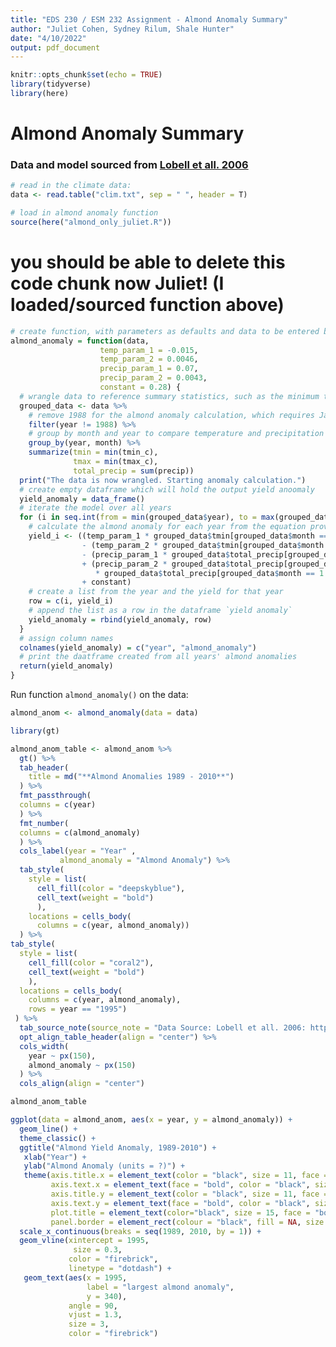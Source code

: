 ```yaml
---
title: "EDS 230 / ESM 232 Assignment - Almond Anomaly Summary"
author: "Juliet Cohen, Sydney Rilum, Shale Hunter"
date: "4/10/2022"
output: pdf_document
---
```


```r
knitr::opts_chunk$set(echo = TRUE)
library(tidyverse)
library(here)
```

# Almond Anomaly Summary

### Data and model sourced from [Lobell et all. 2006](https://naomitague.github.io/ESM232_course/assignments/lobell.2006.pdf) 

```r
# read in the climate data:
data <- read.table("clim.txt", sep = " ", header = T)
```

```r
# load in almond anomaly function
source(here("almond_only_juliet.R"))
```

# you should be able to delete this code chunk now Juliet! (I loaded/sourced function above)
```r
# create function, with parameters as defaults and data to be entered by the user, with no default data
almond_anomaly = function(data, 
                    temp_param_1 = -0.015, 
                    temp_param_2 = 0.0046, 
                    precip_param_1 = 0.07, 
                    precip_param_2 = 0.0043,
                    constant = 0.28) {
  # wrangle data to reference summary statistics, such as the minimum temperatures of all Februarys
  grouped_data <- data %>% 
    # remove 1988 for the almond anomaly calculation, which requires January and February data that is not present for 1988
    filter(year != 1988) %>% 
    # group by month and year to compare temperature and precipitation for the same months over many years
    group_by(year, month) %>% 
    summarize(tmin = min(tmin_c),
              tmax = min(tmax_c),
              total_precip = sum(precip))
  print("The data is now wrangled. Starting anomaly calculation.")
  # create empty dataframe which will hold the output yield anoomaly
  yield_anomaly = data_frame()
  # iterate the model over all years 
  for (i in seq.int(from = min(grouped_data$year), to = max(grouped_data$year), by = 1)) {
    # calculate the almond anomaly for each year from the equation provided from Lobell et al. 2006
    yield_i <- ((temp_param_1 * grouped_data$tmin[grouped_data$month == 2 & grouped_data$year == i]) 
                - (temp_param_2 * grouped_data$tmin[grouped_data$month == 2 & grouped_data$year == i]**2) 
                - (precip_param_1 * grouped_data$total_precip[grouped_data$month == 1 & grouped_data$year == i]) 
                + (precip_param_2 * grouped_data$total_precip[grouped_data$month == 1 & grouped_data$year == i] 
                   * grouped_data$total_precip[grouped_data$month == 1 & grouped_data$year == i]) 
                + constant)
    # create a list from the year and the yield for that year
    row = c(i, yield_i)
    # append the list as a row in the dataframe `yield anomaly`
    yield_anomaly = rbind(yield_anomaly, row)
  }
  # assign column names
  colnames(yield_anomaly) = c("year", "almond_anomaly")
  # print the daatframe created from all years' almond anomalies
  return(yield_anomaly)
}  
```

Run function `almond_anomaly()` on the data:
```r
almond_anom <- almond_anomaly(data = data)
```

```r
library(gt)

almond_anom_table <- almond_anom %>% 
  gt() %>%
  tab_header(
    title = md("**Almond Anomalies 1989 - 2010**")
  ) %>%
  fmt_passthrough(
  columns = c(year)
  ) %>%
  fmt_number(
  columns = c(almond_anomaly)
  ) %>%
  cols_label(year = "Year" , 
           almond_anomaly = "Almond Anomaly") %>% 
  tab_style(
    style = list(
      cell_fill(color = "deepskyblue"),
      cell_text(weight = "bold")
      ),
    locations = cells_body(
      columns = c(year, almond_anomaly))
  ) %>%
tab_style(
  style = list(
    cell_fill(color = "coral2"),
    cell_text(weight = "bold")
    ),
  locations = cells_body(
    columns = c(year, almond_anomaly),
    rows = year == "1995")
 ) %>%
  tab_source_note(source_note = "Data Source: Lobell et all. 2006: https://naomitague.github.io/ESM232_course/assignments/lobell.2006.pdf") %>%
  opt_align_table_header(align = "center") %>% 
  cols_width(
    year ~ px(150),
    almond_anomaly ~ px(150)
  ) %>% 
  cols_align(align = "center")

almond_anom_table
```

```r
ggplot(data = almond_anom, aes(x = year, y = almond_anomaly)) +
  geom_line() +
  theme_classic() +
  ggtitle("Almond Yield Anomaly, 1989-2010") +
   xlab("Year") + 
   ylab("Almond Anomaly (units = ?)") +
   theme(axis.title.x = element_text(color = "black", size = 11, face = "bold"),
         axis.text.x = element_text(face = "bold", color = "black", size = 10, angle = 25),
         axis.title.y = element_text(color = "black", size = 11, face = "bold"),
         axis.text.y = element_text(face = "bold", color = "black", size = 10),
         plot.title = element_text(color="black", size = 15, face = "bold"),
         panel.border = element_rect(colour = "black", fill = NA, size = 2)) +
  scale_x_continuous(breaks = seq(1989, 2010, by = 1)) +
  geom_vline(xintercept = 1995,
              size = 0.3,
             color = "firebrick",
             linetype = "dotdash") +
   geom_text(aes(x = 1995,
                 label = "largest almond anomaly", 
                 y = 340), 
             angle = 90, 
             vjust = 1.3, 
             size = 3,
             color = "firebrick")
```











